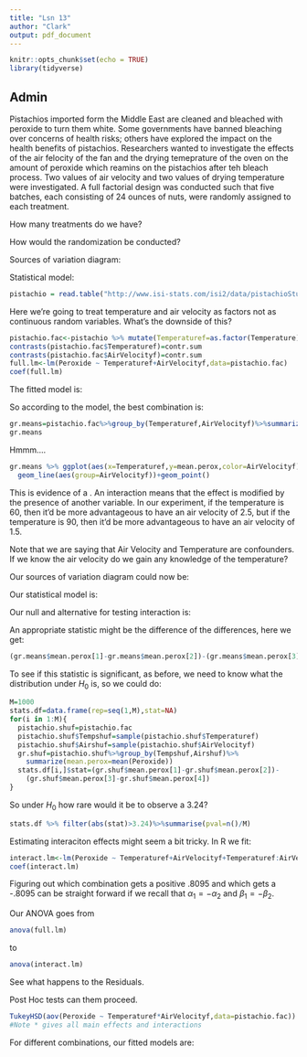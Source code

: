 ```yaml
---
title: "Lsn 13"
author: "Clark"
output: pdf_document
---
```


```r
knitr::opts_chunk$set(echo = TRUE)
library(tidyverse)
```

## Admin

Pistachios imported form the Middle East are cleaned and bleached with peroxide to turn them white.  Some governments have banned bleaching over concerns of health risks; others have explored the impact on the health benefits of pistachios.  Researchers wanted to investigate the effects of the air felocity of the fan and the drying temeprature of the oven on the amount of  peroxide which reamins on the pistachios after teh bleach process.  Two values of air velocity and two values of drying temperature were investigated.  A full factorial design was conducted such that five batches, each consisting of 24 ounces of nuts, were randomly assigned to each treatment.


How many treatments do we have?

\vspace{.5in}

How would the randomization be conducted?

\vspace{.5in}

Sources of variation diagram:

\vspace{1.in}

Statistical model:

\vspace{1.in}

```r
pistachio = read.table("http://www.isi-stats.com/isi2/data/pistachioStudySubset.txt",header=T)
```

Here we're going to treat temperature and air velocity as factors not as continuous random variables.  What's the downside of this?

\vspace{.5in}

```r
pistachio.fac<-pistachio %>% mutate(Temperaturef=as.factor(Temperature),AirVelocityf=as.factor(AirVelocity))
contrasts(pistachio.fac$Temperaturef)=contr.sum
contrasts(pistachio.fac$AirVelocityf)=contr.sum
full.lm<-lm(Peroxide ~ Temperaturef+AirVelocityf,data=pistachio.fac)
coef(full.lm)

```

The fitted model is:

\vspace{1.in}

So according to the model, the best combination is:

\vspace{1.in}

```r
gr.means=pistachio.fac%>%group_by(Temperaturef,AirVelocityf)%>%summarize(mean.perox=mean(Peroxide))
gr.means
```

Hmmm....

```r
gr.means %>% ggplot(aes(x=Temperaturef,y=mean.perox,color=AirVelocityf))+
  geom_line(aes(group=AirVelocityf))+geom_point()
```

This is evidence of a \textbf{Statistical Interaction}.  An interaction means that the effect is modified by the presence of another variable.  In our experiment, if the temperature is 60, then it'd be more advantageous to have an air velocity of 2.5, but if the temperature is 90, then it'd be more advantageous to have an air velocity of 1.5.

Note that we are \textbf{not} saying that Air Velocity and Temperature are confounders.  If we know the air velocity do we gain any knowledge of the temperature?

\vspace{.5in}

Our sources of variation diagram could now be:

\vspace{1.in}

Our statistical model is:

\vspace{1.in}

Our null and alternative for testing interaction is:

\vspace{.5in}

An appropriate statistic might be the difference of the differences, here we get:

```r
(gr.means$mean.perox[1]-gr.means$mean.perox[2])-(gr.means$mean.perox[3]-gr.means$mean.perox[4])
```

To see if this statistic is significant, as before, we need to know what the distribution under $H_0$ is, so we could do:

```r

M=1000
stats.df=data.frame(rep=seq(1,M),stat=NA)
for(i in 1:M){
  pistachio.shuf=pistachio.fac
  pistachio.shuf$Tempshuf=sample(pistachio.shuf$Temperaturef)
  pistachio.shuf$Airshuf=sample(pistachio.shuf$AirVelocityf)
  gr.shuf=pistachio.shuf%>%group_by(Tempshuf,Airshuf)%>%
    summarize(mean.perox=mean(Peroxide))
  stats.df[i,]$stat=(gr.shuf$mean.perox[1]-gr.shuf$mean.perox[2])-
    (gr.shuf$mean.perox[3]-gr.shuf$mean.perox[4])
}
```
So under $H_0$ how rare would it be to observe a 3.24?

```r
stats.df %>% filter(abs(stat)>3.24)%>%summarise(pval=n()/M)
```

Estimating interaciton effects might seem a bit tricky.  In R we fit:

```r
interact.lm<-lm(Peroxide ~ Temperaturef+AirVelocityf+Temperaturef:AirVelocityf,data=pistachio.fac)
coef(interact.lm)
```

Figuring out which combination gets a positive .8095 and which gets a -.8095 can be straight forward if we recall that $\alpha_1= - \alpha_2$ and $\beta_1=-\beta_2$.  

\vspace{.5in}

Our ANOVA goes from

```r
anova(full.lm)
```
to
```r
anova(interact.lm)
```

See what happens to the Residuals.  

Post Hoc tests can them proceed.

```r
TukeyHSD(aov(Peroxide ~ Temperaturef*AirVelocityf,data=pistachio.fac))
#Note * gives all main effects and interactions
```

For different combinations, our fitted models are: